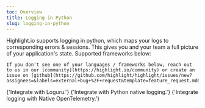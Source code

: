 ```yaml
---
toc: Overview
title: Logging in Python
slug: logging-in-python
---
```


Highlight.io supports logging in python, which maps your logs to corresponding errors & sessions. This gives you and your team a full picture of your application's state. Supported frameworks below:

```hint
If you don't see one of your languages / frameworks below, reach out to us in our [community](https://highlight.io/community) or create an issue on [github](https://github.com/highlight/highlight/issues/new?assignees=&labels=external+bug+%2F+request&template=feature_request.md&title=).
```

<DocsCardGroup>
	<DocsCard title="Loguru" href="./loguru.md">
		{'Integrate with Loguru.'}
	</DocsCard>
	<DocsCard title="logging" href="./other.md">
		{'Integrate with Python native logging.'}
	</DocsCard>
	<DocsCard
		title="Python OpenTelemetry"
		href="../../7_native-opentelemetry/3_logging.md"
	>
		{'Integrate logging with Native OpenTelemetry.'}
	</DocsCard>
</DocsCardGroup>
